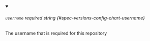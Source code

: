 
<details className="config-field" data-expandable="false" open>
<summary>

###### `username` <span className="config-field-required" data-required="false">required</span> <span className="config-field-type">string</span> <span className="config-field-default"></span> <span className="config-field-enum"></span> {#spec-versions-config-chart-username}

The username that is required for this repository

</summary>



</details>
